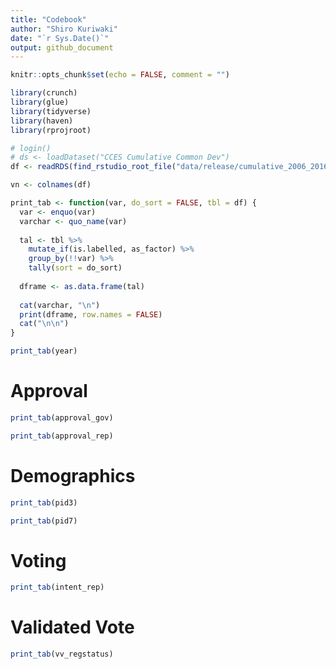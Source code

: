 ```yaml
---
title: "Codebook"
author: "Shiro Kuriwaki"
date: "`r Sys.Date()`"
output: github_document
---
```


```r
knitr::opts_chunk$set(echo = FALSE, comment = "")
```

```r
library(crunch)
library(glue)
library(tidyverse)
library(haven)
library(rprojroot)
```
```r
# login()
# ds <- loadDataset("CCES Cumulative Common Dev")
df <- readRDS(find_rstudio_root_file("data/release/cumulative_2006_2016.Rds"))
```

```r
vn <- colnames(df)
```

```r
print_tab <- function(var, do_sort = FALSE, tbl = df) {
  var <- enquo(var)
  varchar <- quo_name(var)
  
  tal <- tbl %>% 
    mutate_if(is.labelled, as_factor) %>% 
    group_by(!!var) %>% 
    tally(sort = do_sort)
  
  dframe <- as.data.frame(tal)
  
  cat(varchar, "\n")
  print(dframe, row.names = FALSE)
  cat("\n\n")
}
```



```r
print_tab(year)
```

# Approval

```r
print_tab(approval_gov)
```

```r
print_tab(approval_rep)
```

# Demographics
```r
print_tab(pid3)
```

```r
print_tab(pid7)
```

# Voting

```r
print_tab(intent_rep)
```


# Validated Vote
```r
print_tab(vv_regstatus)
```

